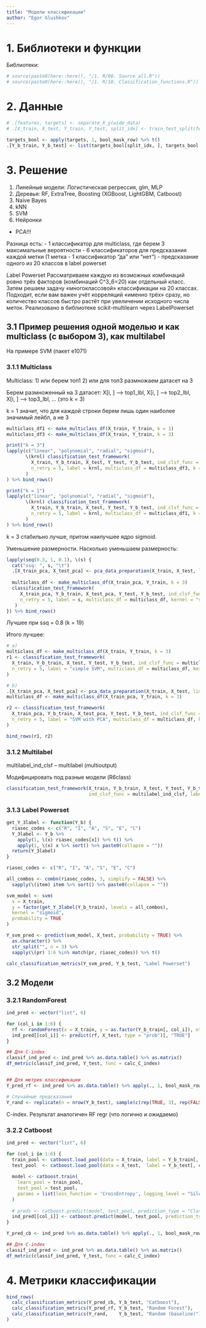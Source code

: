 ```yaml
---
title: "Модели классификации"
author: "Egor Glushkov"
---
```


# 1. Библиотеки и функции

Библиотеки:
```r
# source(paste0(here::here(), "/1. R/00. Source_all.R"))
# source(paste0(here::here(), "/1. R/10. Classification_functions.R"))
```


# 2. Данные

```r
# .[features, targets] <- separate_X_y(wide_data)
# .[X_train, X_test, Y_train, Y_test, split_idx] <- train_test_split(features, targets)

targets_bool <- apply(targets, 1, bool_mask_row) %>% t()
.[Y_b_train, Y_b_test] <- list(targets_bool[split_idx, ], targets_bool[!split_idx, ])
```


# 3. Решение

1. Линейные модели: Логистическая регрессия, glm, MLP 
2. Деревья: RF, ExtraTree, Boosting (XGBoost, LightGBM, Catboost)
3. Naive Bayes
4. kNN
5. SVM
6. Нейронки

+ PCA!!! 

Разница есть:
 - 1 классификатор для multiclass, где берем 3 максимальные вероятности
 - 6 классификаторов для предсказания каждой метки (1 метка - 1 классификатор "да" или "нет")
 - предсказание одного из 20 классов в label powerset


Label Powerset
    Рассматриваем каждую из возможных комбинаций ровно трёх факторов (комбинаций C^3_6=20) как отдельный класс.
    Затем решаем задачу «многоклассовой» классификации на 20 классах.
    Подходит, если вам важен учёт корреляций «именно трёх» сразу, но количество классов быстро растёт при увеличении исходного числа меток.
    Реализовано в библиотеке scikit-multilearn через LabelPowerset


## 3.1 Пример решения одной моделью и как multiclass (с выбором 3), как multilabel

На примере SVM (пакет e1071)

### 3.1.1 Multiclass
Multiclass:
1) или берем топ1
2) или для топ3 размножаем датасет на 3

Берем размноженный на 3 датасет:
X[i, ] --> top1_lbl,
X[i, ] --> top2_lbl,
X[i, ] --> top3_lbl, ... (это k = 3)

k = 1 значит, что для каждой строки берем лишь один наиболее значимый лейбл, а не 3

```r
multiclass_df1 <- make_multiclass_df(X_train, Y_train, k = 1)
multiclass_df3 <- make_multiclass_df(X_train, Y_train, k = 3)

print("k = 3")
lapply(c("linear", "polynomial", "radial", "sigmoid"),
       \(krnl) classification_test_framework(
         X_train, Y_b_train, X_test, Y_test, Y_b_test, ind_clsf_func = multiclass_clsf,
         n_retry = 5, label = krnl, multiclass_df = multiclass_df3, k = 3, kernel = krnl
       )
) %>% bind_rows()

print("k = 1")
lapply(c("linear", "polynomial", "radial", "sigmoid"),
       \(krnl) classification_test_framework(
         X_train, Y_b_train, X_test, Y_test, Y_b_test, ind_clsf_func = multiclass_clsf,
         n_retry = 5, label = krnl, multiclass_df = multiclass_df1, k = 1, kernel = krnl
       )
) %>% bind_rows()
```
k = 3 стабильно лучше, притом наилучшее ядро sigmoid.

Уменьшение размерности.
Насколько уменьшаем размерность:
```r
lapply(seq(0.3, 1, 0.1), \(s) {
  cat("ssq: ", s, "\t")
  .[X_train_pca, X_test_pca] <- pca_data_preparation(X_train, X_test, limit_ssq = s)
  
  multiclass_df <- make_multiclass_df(X_train_pca, Y_train, k = 3)
  classification_test_framework(
     X_train_pca, Y_b_train, X_test_pca, Y_test, Y_b_test, ind_clsf_func = multiclass_clsf,
     n_retry = 5, label = s, multiclass_df = multiclass_df, kernel = "sigmoid"
   )
}) %>% bind_rows()
```
Лучшее при ssq = 0.8 (k = 19)

Итого лучшее:
```r
# a)
multiclass_df <- make_multiclass_df(X_train, Y_train, k = 3)
r1 <- classification_test_framework(
  X_train, Y_b_train, X_test, Y_test, Y_b_test, ind_clsf_func = multiclass_clsf,
  n_retry = 5, label = "simple SVM", multiclass_df = multiclass_df, kernel = "sigmoid"
)

# b)
.[X_train_pca, X_test_pca] <- pca_data_preparation(X_train, X_test, limit_ssq = 0.8)
multiclass_df <- make_multiclass_df(X_train_pca, Y_train, k = 3)

r2 <- classification_test_framework(
  X_train_pca, Y_b_train, X_test_pca, Y_test, Y_b_test, ind_clsf_func = multiclass_clsf,
  n_retry = 5, label = "SVM with PCA", multiclass_df = multiclass_df, kernel = "sigmoid"
)

bind_rows(r1, r2)
```


### 3.1.2 Multilabel

multilabel_ind_clsf -- multilabel (multioutput)

Модифицировать под разные модели (R6class)
```r
classification_test_framework(X_train, Y_b_train, X_test, Y_test, Y_b_test, n_retry = 10,
                              ind_clsf_func = multilabel_ind_clsf, label = "multioutput")
```


### 3.1.3 Label Powerset

```r
get_Y_3label <- function(Y_b) {
  riasec_codes <- c("R", "I", "A", "S", "E", "C")
  Y_3label <- Y_b %>% 
    apply(1, \(x) riasec_codes[x]) %>% t() %>% 
    apply(1, \(x) x %>% sort() %>% paste0(collapse = ""))
  return(Y_3label)
}
```

```r
riasec_codes <- c("R", "I", "A", "S", "E", "C")

all_combos <- combn(riasec_codes, 3, simplify = FALSE) %>% 
  sapply(\(item) item %>% sort() %>% paste0(collapse = ""))

svm_model <- svm(
  x = X_train,
  y = factor(get_Y_3label(Y_b_train), levels = all_combos),
  kernel = "sigmoid",
  probability = TRUE
)

Y_svm_pred <- predict(svm_model, X_test, probability = TRUE) %>% 
  as.character() %>%  
  str_split("", n = 3) %>% 
  sapply(\(pr) 1:6 %in% match(pr, riasec_codes)) %>% t()

calc_classification_metrics(Y_svm_pred, Y_b_test, "Label Powerset")
```


## 3.2 Модели
### 3.2.1 RandomForest
```r
ind_pred <- vector("list", 6)

for (col_i in 1:6) {
  rf <- randomForest(x = X_train, y = as.factor(Y_b_train[, col_i]), ntree = 1000, importance = TRUE) 
  ind_pred[[col_i]] <- predict(rf, X_test, type = "prob")[, "TRUE"]
}

## Для C-index
classif_ind_pred <- ind_pred %>% as.data.table() %>% as.matrix()
df_metric(classif_ind_pred, Y_test, func = calc_C_index)


## Для метрик классификации
Y_pred_rf <- ind_pred %>% as.data.table() %>% apply(., 1, bool_mask_row) %>% t()

# Случайные предсказания
Y_rand <- replicate(n = nrow(Y_b_test), sample(c(rep(TRUE, 3), rep(FALSE, 3)), size = 6)) %>% t()
```
C-index. Результат аналогичен RF regr (что логично и ожидаемо)


### 3.2.2 Catboost
```r
ind_pred <- vector("list", 6)

for (col_i in 1:6) {
  train_pool <- catboost.load_pool(data = X_train, label = Y_b_train[, col_i] %>% as.integer)
  test_pool  <- catboost.load_pool(data = X_test,  label = Y_b_test[, col_i] %>% as.integer)
  
  model <- catboost.train(
    learn_pool = train_pool,
    test_pool = test_pool,
    params = list(loss_function = 'CrossEntropy', logging_level = "Silent") # Logloss
  )
  
  # preds <- catboost.predict(model, test_pool, prediction_type = "Class")
  ind_pred[[col_i]] <- catboost.predict(model, test_pool, prediction_type = "Probability")
}

Y_pred_cb <- ind_pred %>% as.data.table() %>% apply(., 1, bool_mask_row) %>% t()

## Для C-index
classif_ind_pred <- ind_pred %>% as.data.table() %>% as.matrix()
df_metric(classif_ind_pred, Y_test, func = calc_C_index)
```


# 4. Метрики классификации

```r
bind_rows(
  calc_classification_metrics(Y_pred_cb, Y_b_test, "Catboost"),
  calc_classification_metrics(Y_pred_rf, Y_b_test, "Random Forest"),
  calc_classification_metrics(Y_rand,    Y_b_test, "Random (baseline)")
)
```
